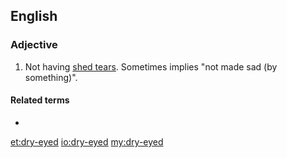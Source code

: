 ==English==

===Adjective===
{{en-adj|head=[[dry]]-[[eyed]]|-}}

# Not having [[shed tears]]. Sometimes implies "not made sad (by something)".

====Related terms====
* {{l|en|dry eye}}

[[et:dry-eyed]]
[[io:dry-eyed]]
[[my:dry-eyed]]